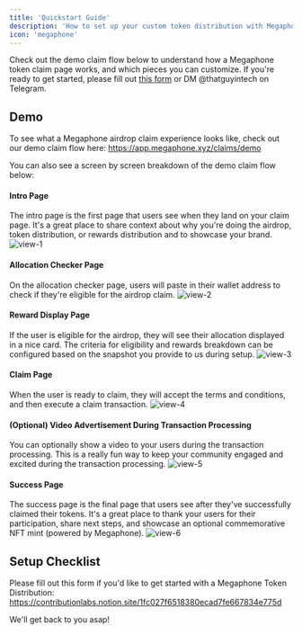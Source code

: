 ```yaml
---
title: 'Quickstart Guide'
description: 'How to set up your custom token distribution with Megaphone.'
icon: 'megaphone'
---
```


Check out the demo claim flow below to understand how a Megaphone token claim page works, and which pieces you can customize.
If you're ready to get started, please fill out [this form](https://www.notion.so/contributionlabs/Token-Claims-Intake-Form-1fc027f651838061a4ebc3fb0344cdce?pvs=4) or DM @thatguyintech on Telegram.

## Demo

To see what a Megaphone airdrop claim experience looks like, check out our demo claim flow here: https://app.megaphone.xyz/claims/demo

You can also see a screen by screen breakdown of the demo claim flow below:

#### Intro Page
The intro page is the first page that users see when they land on your claim page. It's a great place to share context about why you're doing the airdrop, token distribution, or rewards distribution and to showcase your brand.
![view-1](https://megaphone.b-cdn.net/docs/demo-claim-view-1.png)

#### Allocation Checker Page
On the allocation checker page, users will paste in their wallet address to check if they're eligible for the airdrop claim.
![view-2](https://megaphone.b-cdn.net/docs/demo-claim-view-2.png)

#### Reward Display Page
If the user is eligible for the airdrop, they will see their allocation displayed in a nice card. The criteria for eligibility and rewards breakdown can be configured based on the snapshot you provide to us during setup.
![view-3](https://megaphone.b-cdn.net/docs/demo-claim-view-3.png)

#### Claim Page
When the user is ready to claim, they will accept the terms and conditions, and then execute a claim transaction.
![view-4](https://megaphone.b-cdn.net/docs/demo-claim-view-4.png)

#### (Optional) Video Advertisement During Transaction Processing
You can optionally show a video to your users during the transaction processing. This is a really fun way to keep your community engaged and excited during the transaction processing.
![view-5](https://megaphone.b-cdn.net/docs/demo-claim-view-5a.png)

#### Success Page
The success page is the final page that users see after they've successfully claimed their tokens. It's a great place to thank your users for their participation, share next steps, and showcase an optional commemorative NFT mint (powered by Megaphone).
![view-6](https://megaphone.b-cdn.net/docs/demo-claim-view-6.png)

## Setup Checklist

Please fill out this form if you'd like to get started with a Megaphone Token Distribution: https://contributionlabs.notion.site/1fc027f6518380ecad7fe667834e775d

We'll get back to you asap!